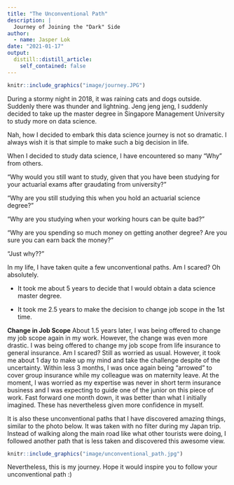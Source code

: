 ```yaml
---
title: "The Unconventional Path"
description: |
  Journey of Joining the "Dark" Side
author:
  - name: Jasper Lok 
date: "2021-01-17"
output:
  distill::distill_article:
    self_contained: false
---
```


```r
knitr::include_graphics("image/journey.JPG")

```


During a stormy night in 2018, it was raining cats and dogs outside. Suddenly there was thunder and lightning. Jeng jeng jeng, I suddenly decided to take up the master degree in Singapore Management University to study more on data science.

Nah, how I decided to embark this data science journey is not so dramatic. I always wish it is that simple to make such a big decision in life. 

When I decided to study data science, I have encountered so many "Why" from others.


"Why would you still want to study, given that you have been studying for your actuarial exams after graudating from university?"


"Why are you still studying this when you hold an actuarial science degree?"


"Why are you studying when your working hours can be quite bad?"


"Why are you spending so much money on getting another degree? Are you sure you can earn back the money?"


"Just why??"


In my life, I have taken quite a few unconventional paths. Am I scared? Oh absolutely. 


- It took me about 5 years to decide that I would obtain a data science master degree.


- It took me 2.5 years to make the decision to change job scope in the 1st time. 






**Change in Job Scope**
About 1.5 years later, I was being offered to change my job scope again in my work. However, the change was even more drastic. I was being offered to change my job scope from life insurance to general insurance. Am I scared? Still as worried as usual. However, it took me about 1 day to make up my mind and take the challenge despite of the uncertainty. Within less 3 months, I was once again being "arrowed" to cover group insurance while my colleague was on maternity leave. At the moment, I was worried as my expertise was never in short term insurance business and I was expecting to guide one of the junior on this piece of work. Fast forward one month down, it was better than what I initially imagined. These has nevertheless given more confidence in myself.



It is also these unconventional paths that I have discovered amazing things, similar to the photo below. It was taken with no filter during my Japan trip. Instead of walking along the main road like what other tourists were doing, I followed another path that is less taken and discovered this awesome view.

```r
knitr::include_graphics("image/unconventional_path.jpg")

```


Nevertheless, this is my journey. Hope it would inspire you to follow your unconventional path :)


